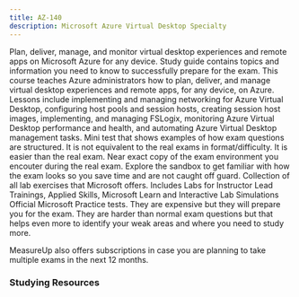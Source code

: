 ```yaml
---
title: AZ-140
description: Microsoft Azure Virtual Desktop Specialty
---
```


<Card title="Get Started" icon="star"> 
  <LinkCard title="Exam AZ-140: Microsoft Azure Virtual Desktop Specialty" href="https://learn.microsoft.com/certifications/exams/az-140?WT.mc_id=studentamb_165290" target="_blank"/>
      Plan, deliver, manage, and monitor virtual desktop experiences and remote apps on Microsoft Azure for any device.
  <LinkCard title="AZ-140 Study Guide" href="https://learn.microsoft.com/credentials/certifications/resources/study-guides/az-140WT.mc_id=studentamb_165290" target="_blank"/>
      Study guide contains topics and information you need to know to successfully prepare for the exam. 
  <LinkCard title="Microsoft Learn" href="https://learn.microsoft.com/en-us/training/courses/az-140t00?WT.mc_id=studentamb_165290#course-syllabus" target="_blank"/>
      This course teaches Azure administrators how to plan, deliver, and manage virtual desktop experiences and remote apps, for any device, on Azure. Lessons include implementing and managing networking for Azure Virtual Desktop, configuring host pools and session hosts, creating session host images, implementing, and managing FSLogix, monitoring Azure Virtual Desktop performance and health, and automating Azure Virtual Desktop management tasks.
  <LinkCard title="Practice Assessment" href="https://learn.microsoft.com/certifications/exams/az-140/practice/assessment?assessment-type=practice&assessmentId=69&WT.mc_id=studentamb_165290" target="_blank"/>
      Mini test that shows examples of how exam questions are structured. It is not equivalent to the real exams in format/difficulty. It is easier than the real exam.
  <LinkCard title="Exam Sandbox" href="https://aka.ms/examdemo" target="_blank"/>
      Near exact copy of the exam environment you encouter during the real exam. Explore the sandbox to get familiar with how the exam looks so you save time and are not caught off guard. 
  <LinkCard title="Exam Labs" href="https://certs.msfthub.wiki/labs/az-140labs" target="_blank"/>
      Collection of all lab exercises that Microsoft offers. Includes Labs for Instructor Lead Trainings, Applied Skills, Microsoft Learn and Interactive Lab Simulations
</Card>

<Card title="MeasureUp Practice Tests" icon="open-book"> 
  <LinkCard title="MeasureUp Practice Test" href="https://www.measureup.com/microsoft-practice-test-az-140-configuring-and-operating-microsoft-azure-virtual-desktop.html#u44" target="_blank"/>
  <LinkCard title="MeasureUp Subscriptions" href="https://www.measureup.com/subscription-plans-for-individuals#u44" target="_blank"/>
      Official Microsoft Practice tests. They are expensive but they will prepare you for the exam. They are harder than normal exam questions but that helps 
      even more to identify your weak areas and where you need to study more. 

MeasureUp also offers subscriptions in case you are planning to take multiple exams in the next 12 months.
</Card>

### Studying Resources

<Tabs>

  <TabItem label="Text">
  <CardGrid>
    <LinkCard title="Microsoft Learn" href="https://learn.microsoft.com/certifications/exams/az-140?WT.mc_id=studentamb_165290" target="_blank"/>
  </CardGrid>
  </TabItem>

  <TabItem label="Videos">
  <CardGrid>
    <LinkCard title="I am IT Geek Course" href="https://www.youtube.com/playlist?list=PLJBGLF8tZlXNFvSn1pgSHujpFN7hoSGgt" target="_blank"/>
  </CardGrid>
  </TabItem>

  <TabItem label="Paid">
  <CardGrid>
    <LinkCard title="Pluralsight Course" href="https://www.pluralsight.com/paths/configuring-and-operating-microsoft-azure-virtual-desktop-az-140-2023" target="_blank"/>
  </CardGrid>
  </TabItem>

  <TabItem label="Tests">
  <CardGrid>
    <LinkCard title="Microsoft Learn Practice Assessment" href="https://learn.microsoft.com/certifications/exams/az-140/practice/assessment?assessment-type=practice&assessmentId=69&WT.mc_id=studentamb_165290" target="_blank"/>
    <LinkCard title="MeasureUp Practice Tests" href="https://www.measureup.com/microsoft-practice-test-az-140-configuring-and-operating-microsoft-azure-virtual-desktop.html#u44" target="_blank"/>
    <LinkCard title="Whizlab Practice Tests" href="https://www.whizlabs.com/configuring-and-operating-microsoft-azure-virtual-desktop-az-140/" target="_blank"/> 
  </CardGrid>
  </TabItem>

  <TabItem label="Misc">
  <CardGrid>
    <LinkCard title="Microsoft Azure Free Account" href="https://azure.microsoft.com/en-us/offers/ms-azr-0044p" target="_blank"/> 
  </CardGrid>
  </TabItem>
  </Tabs>
